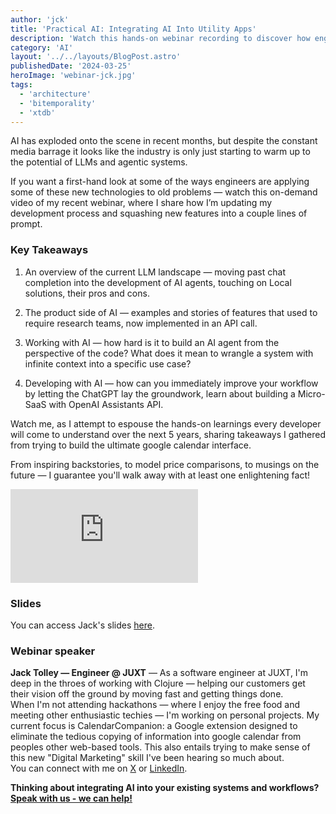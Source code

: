 ```yaml
---
author: 'jck'
title: 'Practical AI: Integrating AI Into Utility Apps'
description: 'Watch this hands-on webinar recording to discover how engineers are applying new technologies to old problems.'
category: 'AI'
layout: '../../layouts/BlogPost.astro'
publishedDate: '2024-03-25'
heroImage: 'webinar-jck.jpg'
tags:
  - 'architecture'
  - 'bitemporality'
  - 'xtdb'
---
```



AI has exploded onto the scene in recent months, but despite the constant media barrage it looks like the industry is only just starting to warm up to the potential of LLMs and agentic systems.

If you want a first-hand look at some of the ways engineers are applying some of these new technologies to old problems — watch this on-demand video of my recent webinar, where I share how I’m updating my development process and squashing new features into a couple lines of prompt.

### Key Takeaways

1. An overview of the current LLM landscape — moving past chat completion into the development of AI agents, touching on Local solutions, their pros and cons.

2. The product side of AI — examples and stories of features that used to require research teams, now implemented in an API call.

3. Working with AI — how hard is it to build an AI agent from the perspective of the code? What does it mean to wrangle a system with infinite context into a specific use case?

4. Developing with AI — how can you immediately improve your workflow by letting the ChatGPT lay the groundwork, learn about building a Micro-SaaS with OpenAI Assistants API.

Watch me, as I attempt to espouse the hands-on learnings every developer will come to understand over the next 5 years, sharing takeaways I gathered from trying to build the ultimate google calendar interface.

From inspiring backstories, to model price comparisons, to musings on the future — I guarantee you'll walk away with at least one enlightening fact!

<iframe
  class='aspect-video w-full'
  src='https://www.youtube.com/embed/AjJ8vC5WmBc?si=CrpZJeyPxS2TgxmC'
  title='YouTube video player'
  frameborder='0'
  allow='accelerometer; autoplay; clipboard-write; encrypted-media; gyroscope; picture-in-picture; web-share'
  referrerpolicy='strict-origin-when-cross-origin'
  allowfullscreen
></iframe>

### Slides

You can access Jack's slides <a href="https://webinar.jacktolley.xyz/" target="_blank">here</a>.

### Webinar speaker

**Jack Tolley — Engineer @ JUXT** — As a software engineer at JUXT, I'm deep in the throes of working with Clojure — helping our customers get their vision off the ground by moving fast and getting things done. <br/>
When I'm not attending hackathons — where I enjoy the free food and meeting other enthusiastic techies — I'm working on personal projects. My current focus is CalendarCompanion: a Google extension designed to eliminate the tedious copying of information into google calendar from peoples other web-based tools. This also entails trying to make sense of this new "Digital Marketing" skill I've been hearing so much about. <br/>
You can connect with me on [X](https://twitter.com/TechTolley) or [LinkedIn](https://www.linkedin.com/in/jack-tolley-67310b13a/). <br/>

**Thinking about integrating AI into your existing systems and workflows? [Speak with us - we can help!](/contact)**
